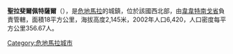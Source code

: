 '''聖拉斐爾佩特薩爾'''（{{lang-es|San Rafael Pétzal}}），是[[危地馬拉|危地馬拉]]的城鎮，位於該國西北部，由[[韋韋特南戈省|韋韋特南戈省]]負責管轄，面積18平方公里，海拔高度2,145米，2002年人口6,420，人口密度每平方公里356.67人。

{{coord|15|25|N|91|40|W|display=title|region:GT_type:city_source:GNS-enwiki}}

{{Guatemala-geo-stub}}
[[Category:危地馬拉城市|Category:危地馬拉城市]]
